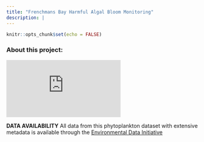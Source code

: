 ```yaml
---
title: "Frenchmans Bay Harmful Algal Bloom Monitoring"
description: |
---
```


```r
knitr::opts_chunk$set(echo = FALSE)
```

### About this project:



<iframe src="https://cehlatmdibl.shinyapps.io/mdibl_phyto_viz/"  frameborder="no" class="l-screen-inset shaded"></iframe>



**DATA AVAILABILITY**
All data from this phytoplankton dataset with extensive metadata is available through the [Environmental Data Initiative]()

